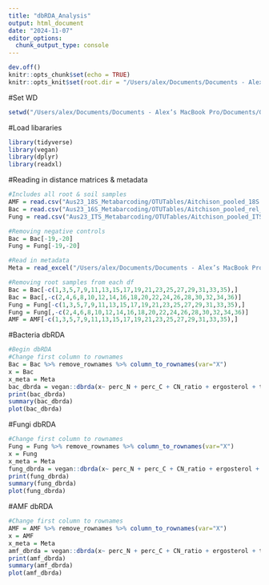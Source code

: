 ```yaml
---
title: "dbRDA_Analysis"
output: html_document
date: "2024-11-07"
editor_options: 
  chunk_output_type: console
---
```


```r
dev.off()
knitr::opts_chunk$set(echo = TRUE)
knitr::opts_knit$set(root.dir = "/Users/alex/Documents/Documents - Alex’s MacBook Pro/Documents/GitHub/Aus-Invasions-2023-Course")
```

#Set WD
```r
setwd("/Users/alex/Documents/Documents - Alex’s MacBook Pro/Documents/GitHub/Aus-Invasions-2023-Course")
```

#Load libararies
```r
library(tidyverse)
library(vegan)
library(dplyr)
library(readxl)
```

#Reading in distance matrices & metadata
```r
#Includes all root & soil samples
AMF = read.csv("Aus23_18S_Metabarcoding/OTUTables/Aitchison_pooled_18S.csv")
Bac = read.csv("Aus23_16S_Metabarcoding/OTUTables/Aitchison_pooled_rel_16S.csv")
Fung = read.csv("Aus23_ITS_Metabarcoding/OTUTables/Aitchison_pooled_ITS.csv")

#Removing negative controls
Bac = Bac[-19,-20]
Fung = Fung[-19,-20]

#Read in metadata
Meta = read_excel("/Users/alex/Documents/Documents - Alex’s MacBook Pro/Documents/GitHub/Aus-Invasions-2023-Course/Aus23_allData_11Nov24.csv.xlsx")

#Removing root samples from each df
Bac = Bac[-c(1,3,5,7,9,11,13,15,17,19,21,23,25,27,29,31,33,35),]
Bac = Bac[,-c(2,4,6,8,10,12,14,16,18,20,22,24,26,28,30,32,34,36)]
Fung = Fung[-c(1,3,5,7,9,11,13,15,17,19,21,23,25,27,29,31,33,35),]
Fung = Fung[,-c(2,4,6,8,10,12,14,16,18,20,22,24,26,28,30,32,34,36)]
AMF = AMF[-c(1,3,5,7,9,11,13,15,17,19,21,23,25,27,29,31,33,35),]
```

#Bacteria dbRDA
```r
#Begin dbRDA
#Change first column to rownames
Bac = Bac %>% remove_rownames %>% column_to_rownames(var="X")
x = Bac
x_meta = Meta
bac_dbrda = vegan::dbrda(x~ perc_N + perc_C + CN_ratio + ergosterol + tot_P + perc_P + soil_moisture + organic_matter_LOI + dbh_cm + height_m + litter_depth + pine_litter_prop + euc_litter_prop + total_litter_biomass, data=x_meta)
print(bac_dbrda)
summary(bac_dbrda)
plot(bac_dbrda)
```

#Fungi dbRDA
```r
#Change first column to rownames
Fung = Fung %>% remove_rownames %>% column_to_rownames(var="X")
x = Fung
x_meta = Meta
fung_dbrda = vegan::dbrda(x~ perc_N + perc_C + CN_ratio + ergosterol + tot_P + perc_P + soil_moisture + organic_matter_LOI + dbh_cm + height_m + litter_depth + pine_litter_prop + euc_litter_prop + total_litter_biomass, data=x_meta)
print(fung_dbrda)
summary(fung_dbrda)
plot(fung_dbrda)
```

#AMF dbRDA
```r
#Change first column to rownames
AMF = AMF %>% remove_rownames %>% column_to_rownames(var="X")
x = AMF
x_meta = Meta
amf_dbrda = vegan::dbrda(x~ perc_N + perc_C + CN_ratio + ergosterol + tot_P + perc_P + soil_moisture + organic_matter_LOI + dbh_cm + height_m + litter_depth + pine_litter_prop + euc_litter_prop + total_litter_biomass, data=x_meta)
print(amf_dbrda)
summary(amf_dbrda)
plot(amf_dbrda)
```


